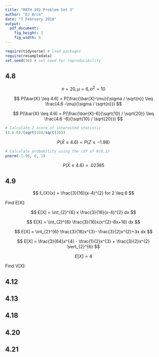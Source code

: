 ```yaml
---
title: "MATH 392 Problem Set 3"
author: "EJ Arce"
date: "7 February 2018"
output: 
  pdf_document:
    fig_height: 3
    fig_width: 6
---
```



```r
require(tidyverse) # load packages
require(resampledata)
set.seed(30) # set seed for reproducibility
```

## 4.8

$$
n = 20, \mu = 6, \sigma^{2} = 10
$$

$$
P(\bar{X} \leq 4.6) =
P(\frac{\bar{X}-\mu}{\sigma / \sqrt{n}} \leq
\frac{4.6 -\mu}{\sigma / \sqrt{n}})
$$

$$
P(\bar{X} \leq 4.6) =
P(\frac{\bar{X}-6}{\sqrt{10} / \sqrt{20}} \leq
\frac{4.6 -6}{\sqrt{10}  / \sqrt{20}})
$$

```r
# Calculate Z score of interested statistic
(4.6-6)/(sqrt(10)/sqrt(20))
```

$$
P(\bar{X} \leq 4.6) = P(Z \leq -1.98)
$$

```r
# Calculate probability using the cdf of N(0,1)
pnorm(-1.98, 0, 1)
```

$$
P(\bar{X} \leq 4.6) = .02385
$$

## 4.9

$$
f_{X}(x) = \frac{3}{16}(x-4)^{2} for 2 \leq 6
$$

Find E[X]:

$$
E[X] = \int_{2}^{6} x \frac{3}{16}(x-4)^{2} dx
$$

$$
E[X] = \int_{2}^{6} \frac{3}{16}x(x^{2}-8x+16) dx
$$

$$
E[X] = \int_{2}^{6} \frac{3}{16}x^{3}- \frac{3}{2}x^{2}+3x dx
$$

$$
E[X] = \frac{3}{64}x^{4} - \frac{1}{2}x^{3} + \frac{3}{2}x^{2} \vert_{2}^{6}
$$

$$
E[X] = 4
$$

Find V[X]:



## 4.12



## 4.13



## 4.18



## 4.20



## 4.21



